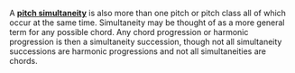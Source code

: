 A '''[[pitch simultaneity]]''' is also more than one pitch or pitch class all of which occur at the same time. Simultaneity may be thought of as a more general term for any possible chord. Any chord progression or harmonic progression is then a simultaneity succession, though not all simultaneity successions are harmonic progressions and not all simultaneities are chords.